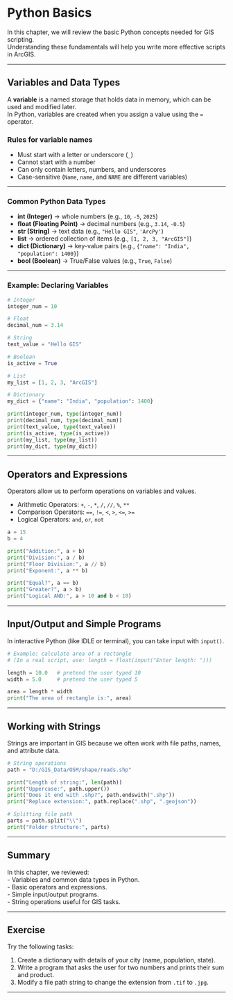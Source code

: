 # Python Basics

In this chapter, we will review the basic Python concepts needed for GIS scripting.  
Understanding these fundamentals will help you write more effective scripts in ArcGIS.  

---

## Variables and Data Types

A **variable** is a named storage that holds data in memory, which can be used and modified later.  
In Python, variables are created when you assign a value using the `=` operator.

### Rules for variable names
- Must start with a letter or underscore (`_`)  
- Cannot start with a number  
- Can only contain letters, numbers, and underscores  
- Case-sensitive (`Name`, `name`, and `NAME` are different variables)

---

### Common Python Data Types

- **int (Integer)** → whole numbers (e.g., `10`, `-5`, `2025`)  
- **float (Floating Point)** → decimal numbers (e.g., `3.14`, `-0.5`)  
- **str (String)** → text data (e.g., `"Hello GIS"`, `'ArcPy'`)  
- **list** → ordered collection of items (e.g., `[1, 2, 3, "ArcGIS"]`)
- **dict (Dictionary)** → key-value pairs (e.g., `{"name": "India", "population": 1400}`) 
- **bool (Boolean)** → True/False values (e.g., `True`, `False`)  

---

### Example: Declaring Variables

```python
# Integer
integer_num = 10

# Float
decimal_num = 3.14

# String
text_value = "Hello GIS"

# Boolean
is_active = True

# List
my_list = [1, 2, 3, "ArcGIS"]

# Dictionary
my_dict = {"name": "India", "population": 1400}

print(integer_num, type(integer_num))
print(decimal_num, type(decimal_num))
print(text_value, type(text_value))
print(is_active, type(is_active))
print(my_list, type(my_list))
print(my_dict, type(my_dict))

```

---

## Operators and Expressions

Operators allow us to perform operations on variables and values.

- Arithmetic Operators: `+`, `-`, `*`, `/`, `//`, `%`, `**`  
- Comparison Operators: `==`, `!=`, `<`, `>`, `<=`, `>=`  
- Logical Operators: `and`, `or`, `not`  

```python
a = 15
b = 4

print("Addition:", a + b)
print("Division:", a / b)
print("Floor Division:", a // b)
print("Exponent:", a ** b)

print("Equal?", a == b)
print("Greater?", a > b)
print("Logical AND:", a > 10 and b < 10)

```

---

## Input/Output and Simple Programs

In interactive Python (like IDLE or terminal), you can take input with `input()`.  

```python
# Example: calculate area of a rectangle
# (In a real script, use: length = float(input("Enter length: ")))

length = 10.0   # pretend the user typed 10
width = 5.0     # pretend the user typed 5

area = length * width
print("The area of rectangle is:", area)

```

---

## Working with Strings

Strings are important in GIS because we often work with file paths, names, and attribute data.

```python
# String operations
path = "D:/GIS_Data/OSM/shape/roads.shp"

print("Length of string:", len(path))
print("Uppercase:", path.upper())
print("Does it end with .shp?", path.endswith(".shp"))
print("Replace extension:", path.replace(".shp", ".geojson"))

# Splitting file path
parts = path.split("\\")
print("Folder structure:", parts)

```

---

## Summary

In this chapter, we reviewed:  
- Variables and common data types in Python.  
- Basic operators and expressions.  
- Simple input/output programs.  
- String operations useful for GIS tasks.  

---

## Exercise

Try the following tasks:  

1. Create a dictionary with details of your city (name, population, state).  
2. Write a program that asks the user for two numbers and prints their sum and product.  
3. Modify a file path string to change the extension from `.tif` to `.jpg`.  

---
